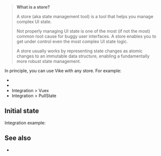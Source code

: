 
> **What is a store?**
>
> A store (aka state management tool) is a tool that helps you manage complex UI state.
>
> Not properly managing UI state is one of the most (if not the most) common root cause for buggy user interfaces. A store enables you to get under control even the most complex UI state logic.
>
> A store usually works by representing state changes as atomic changes to an immutable data structure, enabling a fundamentally more robust state management.

In principle, you can use Vike with any store. For example:
- <Link href="/redux" />
- <Link href="/pinia" />
- <Link href="/vuex">Integration &gt; Vuex</Link>
- <Link href="/pullstate">Integration &gt; PullState</Link>


## Initial state

<DataIntegrationIntro
  toolType="data-store"
/>

Integration example:
<DataIntegrationStore />


## See also

- <Link href="/data-fetching-tools" />
